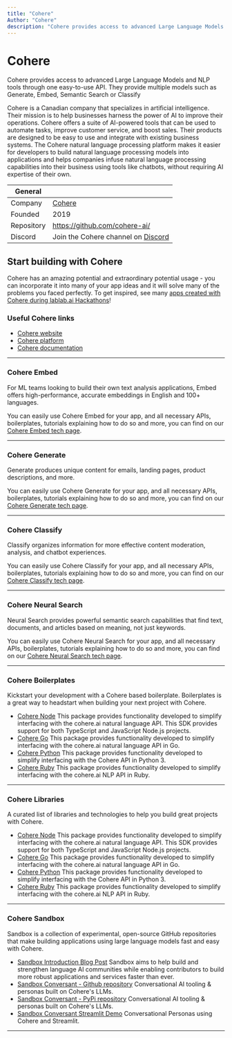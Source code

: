 ```yaml
---
title: "Cohere"
Author: "Cohere"
description: "Cohere provides access to advanced Large Language Models and NLP tools through one easy-to-use API. They provide multiple models such as Generate, Embed, Neural Search or Classify."
---
```


# Cohere
Cohere provides access to advanced Large Language Models and NLP tools through one easy-to-use API. They provide multiple models such as Generate, Embed, Semantic Search or Classify

Cohere is a Canadian company that specializes in artificial intelligence. Their mission is to help businesses harness the power of AI to improve their operations. Cohere offers a suite of AI-powered tools that can be used to automate tasks, improve customer service, and boost sales. Their products are designed to be easy to use and integrate with existing business systems. The Cohere natural language processing platform makes it easier for developers to build natural language processing models into applications and helps companies infuse natural language processing capabilities into their business using tools like chatbots, without requiring AI expertise of their own. 

| General  |  |
| --- | --- |
| Company | [Cohere](https://cohere.ai/)  |
| Founded | 2019 |
| Repository | https://github.com/cohere-ai/ |
| Discord | Join the Cohere channel on [Discord](https://discord.gg/lablab-ai-877056448956346408) |


## Start building with Cohere
Cohere has an amazing potential and extraordinary potential usage - you can incorporate it into many of your app ideas and it will solve many of the problems you faced perfectly. To get inspired, see many [apps created with Cohere during lablab.ai Hackathons](/apps/tech/cohere)!

### Useful Cohere links

* [Cohere website](https://cohere.com/)
* [Cohere platform](https://os.cohere.com/)
* [Cohere documentation](https://docs.cohere.com/)

---

### Cohere Embed
For ML teams looking to build their own text analysis applications, Embed offers high-performance, accurate embeddings in English and 100+ languages.

You can easily use Cohere Embed for your app, and all necessary APIs, boilerplates, tutorials explaining how to do so and more, you can find on our [Cohere Embed tech page](/tech/cohere/embed).

---

### Cohere Generate
Generate produces unique content for emails, landing pages, product descriptions, and more.

You can easily use Cohere Generate for your app, and all necessary APIs, boilerplates, tutorials explaining how to do so and more, you can find on our [Cohere Generate tech page](/tech/cohere/generate).

---

### Cohere Classify
Classify organizes information for more effective content moderation, analysis, and chatbot experiences.

You can easily use Cohere Classify for your app, and all necessary APIs, boilerplates, tutorials explaining how to do so and more, you can find on our [Cohere Classify tech page](/tech/cohere/generate).

---

### Cohere Neural Search
Neural Search provides powerful semantic search capabilities that find text, documents, and articles based on meaning, not just keywords.

You can easily use Cohere Neural Search for your app, and all necessary APIs, boilerplates, tutorials explaining how to do so and more, you can find on our [Cohere Neural Search tech page](/tech/cohere/neural-search).

---

### Cohere Boilerplates

Kickstart your development with a Cohere based boilerplate. Boilerplates is a great way to headstart when building your next project with Cohere.

* [Cohere Node](https://github.com/cohere-ai/cohere-node) This package provides functionality developed to simplify interfacing with the cohere.ai natural language API. This SDK provides support for both TypeScript and JavaScript Node.js projects.
* [Cohere Go](https://github.com/cohere-ai/cohere-go) This package provides functionality developed to simplify interfacing with the cohere.ai natural language API in Go.
* [Cohere Python](https://github.com/cohere-ai/cohere-python) This package provides functionality developed to simplify interfacing with the Cohere API in Python 3.
* [Cohere Ruby](https://github.com/cohere-ai/cohere-ruby) This package provides functionality developed to simplify interfacing with the cohere.ai NLP API in Ruby.

---

### Cohere Libraries

A curated list of libraries and technologies to help you build great projects with Cohere.

* [Cohere Node](https://github.com/cohere-ai/cohere-node) This package provides functionality developed to simplify interfacing with the cohere.ai natural language API. This SDK provides support for both TypeScript and JavaScript Node.js projects.
* [Cohere Go](https://github.com/cohere-ai/cohere-go) This package provides functionality developed to simplify interfacing with the cohere.ai natural language API in Go.
* [Cohere Python](https://github.com/cohere-ai/cohere-python) This package provides functionality developed to simplify interfacing with the Cohere API in Python 3.
* [Cohere Ruby](https://github.com/cohere-ai/cohere-ruby) This package provides functionality developed to simplify interfacing with the cohere.ai NLP API in Ruby.

---

### Cohere Sandbox

Sandbox is a collection of experimental, open-source GitHub repositories that make building applications using large language models fast and easy with Cohere.

* [Sandbox Introduction Blog Post](https://txt.cohere.ai/introducing-sandbox-coheres-experimental-open-source-initiative/) Sandbox aims to help build and strengthen language AI communities while enabling contributors to build more robust applications and services faster than ever.
* [Sandbox Conversant - Github repository](https://github.com/cohere-ai/sandbox-conversant-lib) Conversational AI tooling & personas built on Cohere's LLMs.
* [Sandbox Conversant - PyPi repository](https://pypi.org/project/conversant/) Conversational AI tooling & personas built on Cohere's LLMs.
* [Sandbox Conversant Streamlit Demo](https://conversant.streamlit.app/) Conversational Personas using Cohere and Streamlit.

---

